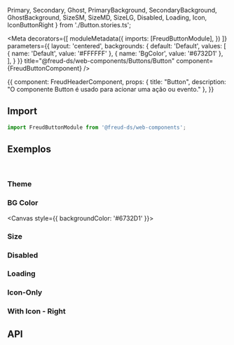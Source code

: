   Primary,
  Secondary,
  Ghost,
  PrimaryBackground,
  SecondaryBackground,
  GhostBackground,
  SizeSM,
  SizeMD,
  SizeLG,
  Disabled,
  Loading,
  Icon, IconButtonRight
} from './Button.stories.ts';

<Meta
  decorators={[
    moduleMetadata({
      imports: [FreudButtonModule],
    })
  ]}
  parameters={{
    layout: 'centered',
    backgrounds: {
      default: 'Default',
      values: [
        { name: 'Default', value: '#FFFFFF' },
        { name: 'BgColor', value: '#6732D1' },
      ],
    }
  }}
title="@freud-ds/web-components/Buttons/Button" component={FreudButtonComponent} />

<Story name="Storyname-hidden">
  {{
    component: FreudHeaderComponent,
    props: {
      title: "Button",
      description: "O componente Button é usado para acionar uma ação ou evento."
    },
  }}
</Story>

## <a id="importing"></a>Import

```ts
import FreudButtonModule from '@freud-ds/web-components';
```

## <a id="exemplos"></a>Exemplos
<br />

### Theme
<Canvas>
  <Story story={Primary}/>
  <Story story={Secondary}/>
  <Story story={Ghost}/>
</Canvas>

### BG Color
<Canvas style={{ backgroundColor: '#6732D1' }}>
  <Story story={PrimaryBackground}/>
  <Story story={SecondaryBackground}/>
  <Story story={GhostBackground}/>
</Canvas>

### Size
<Canvas>
  <Story story={SizeSM}/>
  <Story story={SizeMD}/>
  <Story story={SizeLG}/>
</Canvas>

### Disabled
<Canvas>
  <Story story={Disabled}/>
</Canvas>

### Loading
<Canvas>
  <Story story={Loading}/>
</Canvas>

### Icon-Only
<Canvas>
  <Story story={Icon}/>
</Canvas>

### With Icon - Right
<Canvas>
  <Story story={IconButtonRight}/>
</Canvas>

## <a id="api"></a>API

<ArgsTable of={FreudButtonComponent} />

